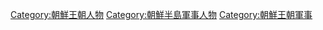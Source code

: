 [[Category:朝鮮王朝人物|Category:朝鮮王朝人物]]
[[Category:朝鮮半島軍事人物|Category:朝鮮半島軍事人物]]
[[Category:朝鮮王朝軍事|Category:朝鮮王朝軍事]]